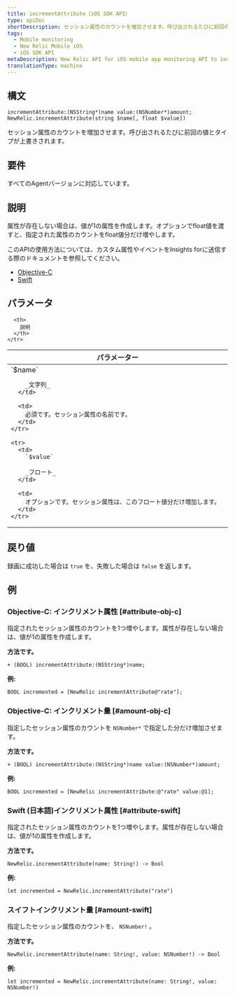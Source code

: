 ```yaml
---
title: incrementAttribute（iOS SDK API）
type: apiDoc
shortDescription: セッション属性のカウントを増加させます。呼び出されるたびに前回の値とタイプが上書きされます。
tags:
  - Mobile monitoring
  - New Relic Mobile iOS
  - iOS SDK API
metaDescription: New Relic API for iOS mobile app monitoring API to increment a custom session attribute value.
translationType: machine
---
```


## 構文

```
incrementAttribute:(NSString*)name value:(NSNumber*)amount;
NewRelic.incrementAttribute(string $name[, float $value])
```

セッション属性のカウントを増加させます。呼び出されるたびに前回の値とタイプが上書きされます。

## 要件

すべてのAgentバージョンに対応しています。

## 説明

属性が存在しない場合は、値が1の属性を作成します。オプションでfloat値を渡すと、指定された属性のカウントをfloat値分だけ増やします。

このAPIの使用方法については、カスタム属性やイベントをInsights forに送信する際のドキュメントを参照してください。

* [Objective-C](/docs/mobile-monitoring/new-relic-mobile-ios/install-configure/work-ios-sdk-api#objc-custom-att-events)
* [Swift](/docs/mobile-monitoring/new-relic-mobile-ios/install-configure/work-ios-sdk-api#swift-custom-att-events)

## パラメータ

<table>
  <thead>
    <tr>
      <th width="25%">
        パラメーター
      </th>

      <th>
        説明
      </th>
    </tr>
  </thead>

  <tbody>
    <tr>
      <td>
        `$name`

        _文字列_
      </td>

      <td>
        必須です。セッション属性の名前です。
      </td>
    </tr>

    <tr>
      <td>
        `$value`

        _フロート_
      </td>

      <td>
        オプションです。セッション属性は、このフロート値分だけ増加します。
      </td>
    </tr>
  </tbody>
</table>

## 戻り値

録画に成功した場合は `true` を、失敗した場合は `false` を返します。

## 例

### Objective-C: インクリメント属性 [#attribute-obj-c]

指定されたセッション属性のカウントを1つ増やします。属性が存在しない場合は、値が1の属性を作成します。

**方法です。**

```
+ (BOOL) incrementAttribute:(NSString*)name;
```

**例:**

```
BOOL incremented = [NewRelic incrementAttribute@"rate"];
```

### Objective-C: インクリメント量 [#amount-obj-c]

指定したセッション属性のカウントを `NSNumber*` で指定した分だけ増加させます。

**方法です。**

```
+ (BOOL) incrementAttribute:(NSString*)name value:(NSNumber*)amount;
```

**例:**

```
BOOL incremented = [NewRelic incrementAttribute:@"rate" value:@1];
```

### Swift (日本語)インクリメント属性 [#attribute-swift]

指定されたセッション属性のカウントを1つ増やします。属性が存在しない場合は、値が1の属性を作成します。

**方法です。**

```
NewRelic.incrementAttribute(name: String!) -> Bool
```

**例:**

```
let incremented = NewRelic.incrementAttribute("rate")
```

### スイフトインクリメント量 [#amount-swift]

指定したセッション属性のカウントを、 `NSNumber!` 。

**方法です。**

```
NewRelic.incrementAttribute(name: String!, value: NSNumber!) -> Bool
```

**例:**

```
let incremented = NewRelic.incrementAttribute(name: String!, value: NSNumber!)
```
